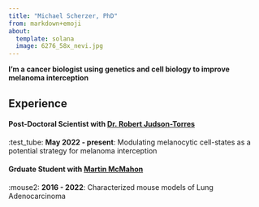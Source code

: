 ```yaml
---
title: "Michael Scherzer, PhD"
from: markdown+emoji
about:
  template: solana
  image: 6276_58x_nevi.jpg
---
```


**I’m a cancer biologist using genetics and cell biology to improve melanoma interception**

## Experience

#### Post-Doctoral Scientist with [Dr. Robert Judson-Torres](https://judsontorreslab.org/)

:test_tube: **May 2022 - present**: Modulating melanocytic cell-states  as a potential strategy for melanoma interception

#### Grduate Student with [ Martin McMahon](https://uofuhealth.utah.edu/huntsman/labs/mcmahon)

:mouse2: **2016 - 2022**: Characterized mouse models of Lung Adenocarcinoma

<!-- ## Education 

**University of Utah** | Salt Lake City, UT 

* Ph.D in Oncological Sciences | 2015 - 2022

**University of Louisville** | Louisville, KY

* M.Eng in Bioengineering | 2013 - 2015  -->





